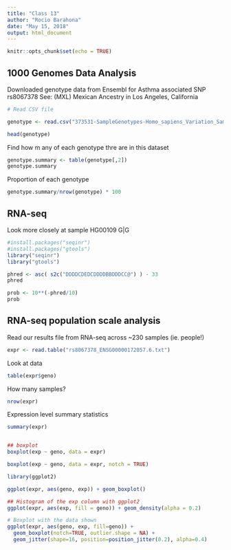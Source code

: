 ```yaml
---
title: "Class 13"
author: "Rocio Barahona"
date: "May 15, 2018"
output: html_document
---
```


```r
knitr::opts_chunk$set(echo = TRUE)
```

## 1000 Genomes Data Analysis

Downloaded genotype data from Ensembl for Asthma associated SNP rs8067378
See: (MXL) Mexican Ancestry in Los Angeles, California
```r
# Read CSV file

genotype <- read.csv("373531-SampleGenotypes-Homo_sapiens_Variation_Sample_rs8067378.csv")

head(genotype)


```

Find how m any of each genotype thre are in this dataset
```r

genotype.summary <- table(genotype[,2])
genotype.summary

```

Proportion of each genotype 
```r

genotype.summary/nrow(genotype) * 100

```

## RNA-seq 
Look more closely at sample HG00109 G|G

```r
#install.packages("seqinr")
#install.packages("gtools")
library("seqinr")
library("gtools")

```

```r

phred <- asc( s2c("DDDDCDEDCDDDDBBDDDCC@") ) - 33
phred

```
```r

prob <- 10**(-phred/10)
prob

```

## RNA-seq population scale analysis
Read our results file from RNA-seq across ~230 samples (ie. people!)
```r

expr <- read.table("rs8067378_ENSG00000172057.6.txt")

```

Look at data
```r

table(expr$geno)

```

How many samples?
```r

nrow(expr)

```

Expression level summary statistics
```r
summary(expr)
```


```r



```



```r

## boxplot
boxplot(exp ~ geno, data = expr)

```

```r

boxplot(exp ~ geno, data = expr, notch = TRUE)

```


```r

library(ggplot2)

ggplot(expr, aes(geno, exp)) + geom_boxplot()

```




```r

## Histogram of the exp column with ggplot2
ggplot(expr, aes(exp, fill = geno)) + geom_density(alpha = 0.2)

```


```r

# Boxplot with the data shown
ggplot(expr, aes(geno, exp, fill=geno)) + 
  geom_boxplot(notch=TRUE, outlier.shape = NA) + 
  geom_jitter(shape=16, position=position_jitter(0.2), alpha=0.4)

```















